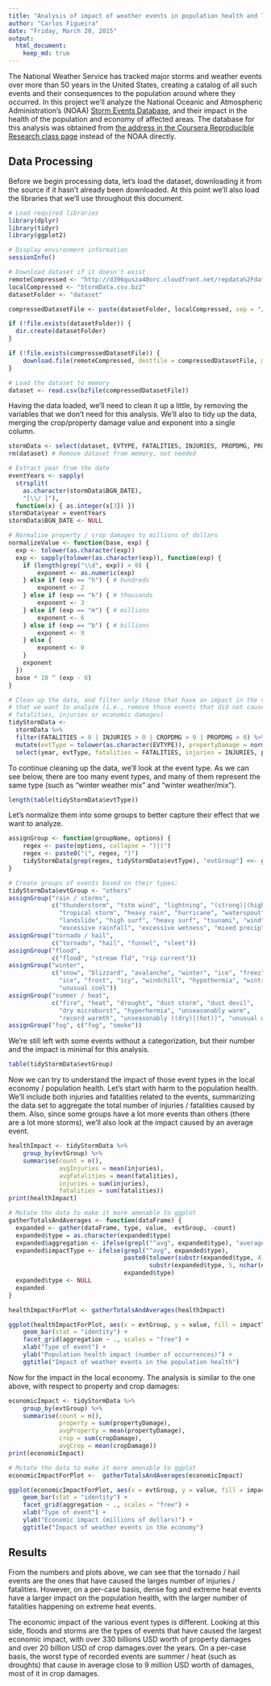 ```yaml
---
title: "Analysis of impact of weather events in population health and local economy"
author: "Carlos Figueira"
date: "Friday, March 20, 2015"
output: 
  html_document:
    keep_md: true
---
```


The National Weather Service has tracked major storms and weather events over more than 50 years in the United States, creating a catalog of all such events and their consequences to the population around where they occurred. In this project we'll analyze the National Oceanic and Atmospheric Administration's (NOAA) [Storm Events Database](http://www.ncdc.noaa.gov/stormevents/details.jsp), and their impact in the health of the population and economy of affected areas. The database for this analysis was obtained from [the address in the Coursera Reproducible Research class page](http://d396qusza40orc.cloudfront.net/repdata%2Fdata%2FStormData.csv.bz2) instead of the NOAA directly.

## Data Processing

Before we begin processing data, let's load the dataset, downloading it from the source if it hasn't already been downloaded. At this point we'll also load the libraries that we'll use throughout this document.

```r
# Load required libraries
library(dplyr)
library(tidyr)
library(ggplot2)

# Display environment information
sessionInfo()
```

```r
# Download dataset if it doesn't exist
remoteCompressed <- "http://d396qusza40orc.cloudfront.net/repdata%2Fdata%2FStormData.csv.bz2"
localCompressed <- "StormData.csv.bz2"
datasetFolder <- "dataset"

compressedDatasetFile <- paste(datasetFolder, localCompressed, sep = "/")

if (!file.exists(datasetFolder)) {
  dir.create(datasetFolder)
}

if (!file.exists(compressedDatasetFile)) {
    download.file(remoteCompressed, destfile = compressedDatasetFile, mode = "wb", method = "auto")
}

# Load the dataset to memory
dataset <- read.csv(bzfile(compressedDatasetFile))
```

Having the data loaded, we'll need to clean it up a little, by removing the variables that we don't need for this analysis. We'll also to tidy up the data, merging the crop/property damage value and exponent into a single column.

```r
stormData <- select(dataset, EVTYPE, FATALITIES, INJURIES, PROPDMG, PROPDMGEXP, CROPDMG, CROPDMGEXP, BGN_DATE)
rm(dataset) # Remove dataset from memory, not needed

# Extract year from the date
eventYears <- sapply(
  strsplit(
    as.character(stormData$BGN_DATE),
    "[\\/ ]"),
  function(x) { as.integer(x[3]) })
stormData$year = eventYears
stormData$BGN_DATE <- NULL

# Normalize property / crop damages to millions of dollars
normalizeValue <- function(base, exp) {
  exp <- tolower(as.character(exp))
  exp <- sapply(tolower(as.character(exp)), function(exp) {
    if (length(grep("\\d", exp)) > 0) {
        exponent <- as.numeric(exp)
    } else if (exp == "h") { # hundreds
        exponent <- 2
    } else if (exp == "k") { # thousands
        exponent <- 3
    } else if (exp == "m") { # millions
        exponent <- 6
    } else if (exp == "b") { # billions
        exponent <- 9
    } else {
        exponent <- 0
    }
    exponent
  })
  base * 10 ^ (exp - 6)
}

# Clean up the data, and filter only those that have an impact in the variables
# that we want to analyze (i.e., remove those events that did not cause any
# fatalities, injuries or economic damages)
tidyStormData <-
  stormData %>%
  filter(FATALITIES > 0 | INJURIES > 0 | CROPDMG > 0 | PROPDMG > 0) %>%
  mutate(evtType = tolower(as.character(EVTYPE)), propertyDamage = normalizeValue(PROPDMG, PROPDMGEXP), cropDamage = normalizeValue(CROPDMG, CROPDMGEXP)) %>%
  select(year, evtType, fatalities = FATALITIES, injuries = INJURIES, propertyDamage, cropDamage)
```

To continue cleaning up the data, we'll look at the event type. As we can see below, there are too many event types, and many of them represent the same type (such as "winter weather mix" and "winter weather/mix").

```r
length(table(tidyStormData$evtType))
```

Let's normalize them into some groups to better capture their effect that we want to analyze.

```r
assignGroup <- function(groupName, options) {
    regex <- paste(options, collapse = ")|(")
    regex <- paste0("(", regex, ")")
    tidyStormData[grep(regex, tidyStormData$evtType), "evtGroup"] <<- groupName
}

# Create groups of events based on their types:
tidyStormData$evtGroup <- "others"
assignGroup("rain / storms",
            c("thunderstorm", "tstm wind", "lightning", "(strong)|(high) wind",
              "tropical storm", "heavy rain", "hurricane", "waterspout", "storm surge",
              "landslide", "high surf", "heavy surf", "tsunami", "wind", "typhoon",
              "excessive rainfall", "excessive wetness", "mixed precip"))
assignGroup("tornado / hail",
            c("tornado", "hail", "funnel", "sleet"))
assignGroup("flood",
            c("flood", "stream fld", "rip current"))
assignGroup("winter",
            c("snow", "blizzard", "avalanche", "winter", "ice", "freez", "cold",
              "ice", "frost", "icy", "windchill", "hypothermia", "wintry", "glaze",
              "unusual cool"))
assignGroup("summer / heat",
            c("fire", "heat", "drought", "dust storm", "dust devil",
              "dry microburst", "hyperhermia", "unseasonably warm",
              "record warmth", "unseasonably ((dry)|(hot))", "unusual warm"))
assignGroup("fog", c("fog", "smoke"))
```

We're still left with some events without a categorization, but their number and the impact is minimal for this analysis.

```r
table(tidyStormData$evtGroup)
```

Now we can try to understand the impact of those event types in the local economy / population health. Let's start with harm to the population health. We'll include both injuries and fatalities related to the events, summarizing the data set to aggregate the total number of injuries / fatalities caused by them. Also, since some groups have a lot more events than others (there are a lot more storms), we'll also look at the impact caused by an average event.

```r
healthImpact <- tidyStormData %>%
    group_by(evtGroup) %>%
    summarise(count = n(),
              avgInjuries = mean(injuries),
              avgFatalities = mean(fatalities),
              injuries = sum(injuries),
              fatalities = sum(fatalities))
print(healthImpact)

# Mutate the data to make it more amenable to ggplot
gatherTotalsAndAverages <- function(dataFrame) {
  expanded <- gather(dataFrame, type, value, -evtGroup, -count)
  expanded$type = as.character(expanded$type)
  expanded$aggregation <- ifelse(grepl("^avg", expanded$type), "average", "total")
  expanded$impactType <- ifelse(grepl("^avg", expanded$type),
                                paste0(tolower(substr(expanded$type, 4, 4)),
                                       substr(expanded$type, 5, nchar(expanded$type))),
                                expanded$type)
  expanded$type <- NULL
  expanded
}

healthImpactForPlot <- gatherTotalsAndAverages(healthImpact)

ggplot(healthImpactForPlot, aes(x = evtGroup, y = value, fill = impactType)) +
    geom_bar(stat = "identity") +
    facet_grid(aggregation ~ ., scales = "free") +
    xlab("Type of event") +
    ylab("Population health impact (number of occurrences)") +
    ggtitle("Impact of weather events in the population health")
```

Now for the impact in the local economy. The analysis is similar to the one above, with respect to property and crop damages:

```r
economicImpact <- tidyStormData %>%
    group_by(evtGroup) %>%
    summarise(count = n(),
              property = sum(propertyDamage),
              avgProperty = mean(propertyDamage),
              crop = sum(cropDamage),
              avgCrop = mean(cropDamage))
print(economicImpact)

# Mutate the data to make it more amenable to ggplot
economicImpactForPlot <-  gatherTotalsAndAverages(economicImpact)

ggplot(economicImpactForPlot, aes(x = evtGroup, y = value, fill = impactType)) +
    geom_bar(stat = "identity") +
    facet_grid(aggregation ~ ., scales = "free") +
    xlab("Type of event") +
    ylab("Economic impact (millions of dollars)") +
    ggtitle("Impact of weather events in the economy")
```

## Results

From the numbers and plots above, we can see that the tornado / hail events are the ones that have caused the larges number of injuries / fatalities. However, on a per-case basis, dense fog and extreme heat events have a larger impact on the population health, with the larger number of fatalities happening on extreme heat events.

The economic impact of the various event types is different. Looking at this side, floods and storms are the types of events that have caused the largest economic impact, with over 330 billions USD worth of property damages and over 20 billion USD of crop damages.over the years. On a per-case basis, the worst type of recorded events are summer / heat (such as droughts) that cause in average close to 9 million USD worth of damages, most of it in crop damages.
